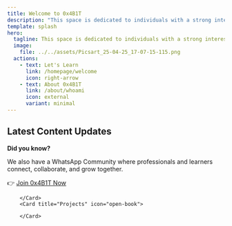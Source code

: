 ```yaml
---
title: Welcome to 0x4B1T
description: "This space is dedicated to individuals with a strong interest in the world of security. Here, you will find informative blogs, write-ups, roadmaps, resources, and more. Let’s break things down together."
template: splash
hero:
  tagline: This space is dedicated to individuals with a strong interest in the world of security. Here, you will find informative blogs, write-ups, roadmaps, resources, and more. Let’s break things down together.
  image:
    file: ../../assets/Picsart_25-04-25_17-07-15-115.png
  actions:
    - text: Let's Learn
      link: /homepage/welcome
      icon: right-arrow
    - text: About 0x4B1T
      link: /about/whoami
      icon: external
      variant: minimal
---
```



## Latest Content Updates


**Did you know?**  
  
We also have a WhatsApp Community where professionals and learners connect, collaborate, and grow together.  
  
👉 [Join 0x4B1T Now](https://chat.whatsapp.com/HOJpyncUr558i7hYtNZeer)
<CardGrid stagger>
	<Card title="Hackries" icon="star">
        </Card>
	<Card title="Articles" icon="document">
	</Card>
          <Card title="Write-ups" icon="pencil">
                
        </Card>
        <Card title="Projects" icon="open-book">
               
        </Card>
</CardGrid>
